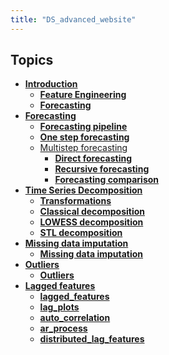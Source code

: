 ```yaml
---
title: "DS_advanced_website"
---
```


## Topics

-   [**Introduction**](topics/intro/eda.qmd)
    -   [**Feature Engineering**](topics/intro/feature_egineering.qmd)
    -   [**Forecasting**](topics/intro/forecaster_demo.qmd)
-   [**Forecasting**]()
    -   [**Forecasting pipeline**](topics/forecasting/forecasting_pipeline.qmd)
    -   [**One step forecasting**](topics/forecasting/forecasting_one_step.qmd)
    -   [Multistep forecasting]()
        - [**Direct forecasting**](topics/forecasting/forecasting_multiple_steps.qmd)
        - [**Recursive forecasting**](topics/forecasting/forecasting_multiple_steps_recursive.qmd)
        - [**Forecasting comparison**](topics/forecasting/forecasting_comparison.qmd)

-  [**Time Series Decomposition**]()
   -  [**Transformations**](topics/ts_decomposition/transformations.qmd)
   -  [**Classical decomposition**](topics/ts_decomposition/class_decomp.qmd)
   -  [**LOWESS decomposition**](topics/ts_decomposition/lowess_decomp.qmd)
   -  [**STL decomposition**](topics/ts_decomposition/stl_decomp.qmd)

-  [**Missing data imputation**]()
   -   [**Missing data imputation**](topics/na_imputation/na_imputation.qmd)
-  [**Outliers**]()
   -   [**Outliers**](topics/outliers/outliers.qmd)
-  [**Lagged features**]()
   -  [**lagged_features**](topics/lagged_features/lagged_features.qmd)
   -  [**lag_plots**](topics/lagged_features/lag_plots.qmd)
   -  [**auto_correlation**](topics/lagged_features/auto_correlation.qmd)
   -  [**ar_process**](topics/lagged_features/ar_process.qmd)
   -  [**distributed_lag_features**](topics/lagged_features/distributed_lag_features.qmd)